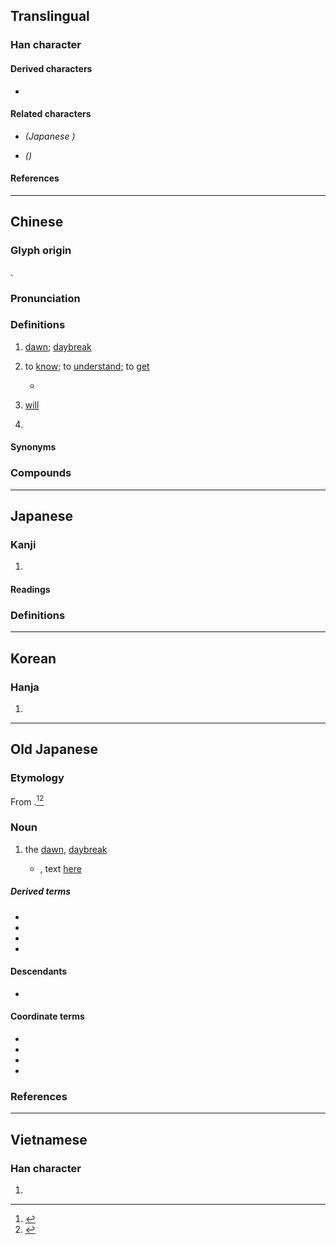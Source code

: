 {{also|晓|暁}}
{{character info}}
==Translingual==
{{Han simplified forms|曉|暁|晓}}

===Han character===
{{Han char|rn=72|rad=日|as=12|sn=16|four=64011|canj=AGGU|ids=⿰日堯}}

====Derived characters====
* {{l|mul|[[䥵]]}}

====Related characters====
* {{l|mul|[[暁]]}} ''(Japanese {{w|shinjitai}})''
* {{l|mul|[[晓]]}} ''({{w|Simplified Chinese}})''

====References====
{{Han ref|kx=0500.170|dkj=14176|dj=0870.120|hdz=21535.010|uh=66C9}}

----

==Chinese==
{{zh-forms|s=晓}}

===Glyph origin===
{{Han etym}}
{{Han compound|日|堯|c1=s|c2=p|t1=sun|ls=psc}}.

===Pronunciation===
{{zh-pron
|m=xiǎo
|c=hiu2
|md=hiēu
|h=pfs=hiáu;gd=hiau3
|mn=hiáu
|mn-t=hiao2/hiou2
|mn-t_note=hiao2 - Shantou; hiou2 - Chaozhou
|w=2xiau
|mc=y
|oc=y
|ma=
|cat=n,v,a,pn
}}

===Definitions===
{{zh-hanzi}}

# [[dawn]]; [[daybreak]]
#: {{zh-x|破曉|dawn, daybreak; to dawn}}
#: {{zh-x|春 眠 不覺{jué} 曉，處處 聞 啼 鳥。||CL|ref={{w2|zh|孟浩然}} ({{w|Meng Hao Ran}}), {{lang|zh|《春曉》}}, 8</sup>th</sup> century [[CE]]}}
# to [[know]]; to [[understand]]; to [[get]]
#: {{zh-x|通曉|to thoroughly understand}}
#* {{zh-x|唐話{waa6-2}、本 係 難 曉、各處{cyu3} 有 各處{cyu3} 嘅 土談|Chinese is fundamentally difficult to '''understand'''; every region has its own dialect|C|ref={{lang|zh|粵音指南·上卷}}, {{lang|zh|卷之一　應對須知}}}}
# {{lb|zh|dialectal Hakka}} [[will]]
# {{surname|zh}}

====Synonyms====
{{zh-dial|會}}

===Compounds===
{{zh-der|家喻戶曉|天曉得|不曉得|分曉|失曉|向曉|不分不曉|夜住曉行|夜宿曉行|報曉|分分曉曉|不曉事|家至戶曉|侵曉|不分曉|天曉|無所不曉|曉籌|曉人|明曉|昏曉|曉行夜宿|春曉|盧溝曉月|曉諭|曉市|拂曉|曉會|曉伏夜行|曉得|曉風殘月|曉星|曉悟|揭曉|破曉|知曉|曉示|沒分曉|曉風|曉譬|洞曉|清曉|曉以大義|曉色|曉暢|曉事|戶告人曉|花塢春曉|討分曉|討個分曉|薄曉|精曉|通曉|雌雞報曉|見分曉|老不曉事|曉關|袂曉:bē-hiáu|會曉:ē-hiáu|曉澳}}

----

==Japanese==
{{ja-kanji forms|暁|曉}}

===Kanji===
{{ja-kanji|grade=|rs=日12|shin=暁}}

# {{ja-kyujitai spelling of|暁}}

====Readings====
{{ja-readings
|goon=きょう<けう
|kanon=きょう<けう
|kanyoon=ぎょう<げう
|kun=あかつき-, さと-る
|nanori=あき, あきら, あけ, さとし, とき, とし 
}}

===Definitions===
{{ja-gv|暁}}

----

==Korean==

===Hanja===
{{ko-hanja|hangeul=효|eumhun=|rv=hyo|mr=hyo|y=hyo}}

# {{rfdef|ko|sort=日12}}

----

==Old Japanese==

===Etymology===
From {{com|ojp|sort=あかとき||alt1=明か|tr1=aka|pos1=the {{m|ja|未然形|tr=mizenkei||incomplete form}} of verb {{m|ojp|明く|tr=aku}}, “to [[open]]”|時|tr2=to<sub>2</sub>ki<sub>1</sub>|t2=[[time]], [[moment]], [[hour]]}}.<ref>{{R:Daijisen}}</ref><ref>{{R:Daijirin}}</ref>

===Noun===
{{head|ojp|noun|tr=akato<sub>2</sub>ki<sub>1</sub>|kana|あかとき|sort=あかとき}}

# the [[dawn#Noun|dawn]], [[daybreak]]
#* {{RQ:Manyoshu|18|4084}}, text [http://jti.lib.virginia.edu/japanese/manyoshu/Man18Yo#4084.html here]
#*: {{ux|ojp|'''安可登吉'''爾名能里奈久奈流保登等藝須伊夜米豆良之久於毛保由流香母|tr='''akato<sub>2</sub>ki<sub>1</sub>''' ni nano<sub>2</sub>ri nakunaru poto<sub>2</sub>to<sub>2</sub>gi<sub>1</sub>su iya medurasiku omopoyuru ka mo}}

=====Derived terms=====
* {{m|ojp|曉降ち|tr=akato<sub>2</sub>ki<sub>1</sub>kudati}}
* {{m|ojp|曉月夜|tr=akato<sub>2</sub>ki<sub>1</sub>-dukuyo<sub>1</sub>}}
* {{m|ojp|曉露|tr=akato<sub>2</sub>ki<sub>1</sub>tuyu}}
* {{m|ojp|曉闇|tr=akato<sub>2</sub>ki<sub>1</sub>yami<sub>2</sub>}}

====Descendants====
* {{desc|ja|暁|tr=akatsuki}}

====Coordinate terms====
* {{m|ojp|夕へ|tr=yupupe<sub>1</sub>||[[twilight]]}}
* {{m|ojp|宵|tr=yo<sub>2</sub>pi<sub>1</sub>||[[dusk]]-[[night]] [[hour]]s}}
* {{m|ojp|夜中|tr=yo<sub>1</sub>naka||[[midnight]]}}
* {{m|ojp|朝#Etymology 2|朝|tr=asita|[[next]] [[morning]]}}

===References===
<references/>

----

==Vietnamese==

===Han character===
{{vi-hantu|[[hẻo]], [[hểu]], [[hiểu]]|rs=日12}}

# {{rfdef|vi|sort=日12}}